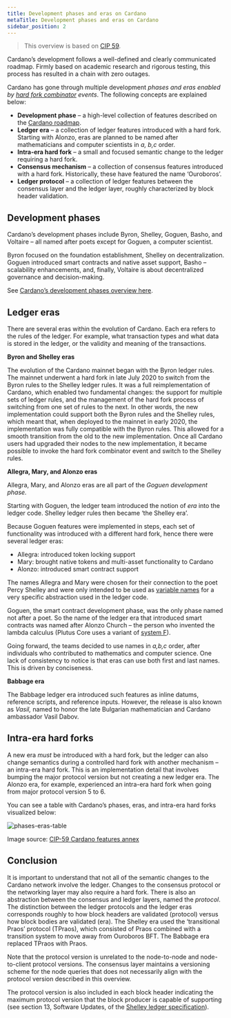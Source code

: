 ```yaml
---
title: Development phases and eras on Cardano
metaTitle: Development phases and eras on Cardano
sidebar_position: 2
---
```


> This overview is based on [CIP 59](https://cips.cardano.org/cips/cip59/).

Cardano’s development follows a well-defined and clearly communicated roadmap.
Firmly based on academic research and rigorous testing, this process has
resulted in a chain with zero outages.

Cardano has gone through multiple development _phases and eras enabled by
[hard fork combinator](https://docs.cardano.org/learn/about-hard-forks) events_.
The following concepts are explained below:

- **Development phase** – a high-level collection of features described on the
  [Cardano roadmap](https://roadmap.cardano.org/en/).
- **Ledger era** – a collection of ledger features introduced with a hard fork.
  Starting with Alonzo, eras are planned to be named after mathematicians and
  computer scientists in _a, b,c_ order.
- **Intra-era hard fork** – a small and focused semantic change to the ledger
  requiring a hard fork.
- **Consensus mechanism** – a collection of consensus features introduced with a
  hard fork. Historically, these have featured the name ‘Ouroboros’.
- **Ledger protocol** – a collection of ledger features between the consensus
  layer and the ledger layer, roughly characterized by block header validation.

## Development phases

Cardano’s development phases include Byron, Shelley, Goguen, Basho, and Voltaire
– all named after poets except for Goguen, a computer scientist.

Byron focused on the foundation establishment, Shelley on decentralization.
Goguen introduced smart contracts and native asset support, Basho – scalability
enhancements, and, finally, Voltaire is about decentralized governance and
decision-making.

See
[Cardano’s development phases overview here](https://docs.cardano.org/new-to-cardano/why-use-cardano/#cardanodevelopmentthemes).

## Ledger eras

There are several eras within the evolution of Cardano. Each era refers to the
rules of the ledger. For example, what transaction types and what data is stored
in the ledger, or the validity and meaning of the transactions.

**Byron and Shelley eras**

The evolution of the Cardano mainnet began with the Byron ledger rules. The
mainnet underwent a hard fork in late July 2020 to switch from the Byron rules
to the Shelley ledger rules. It was a full reimplementation of Cardano, which
enabled two fundamental changes: the support for multiple sets of ledger rules,
and the management of the hard fork process of switching from one set of rules
to the next. In other words, the new implementation could support both the Byron
rules and the Shelley rules, which meant that, when deployed to the mainnet in
early 2020, the implementation was fully compatible with the Byron rules. This
allowed for a smooth transition from the old to the new implementation. Once all
Cardano users had upgraded their nodes to the new implementation, it became
possible to invoke the hard fork combinator event and switch to the Shelley
rules.

**Allegra, Mary, and Alonzo eras**

Allegra, Mary, and Alonzo eras are all part of the _Goguen development phase._

Starting with Goguen, the ledger team introduced the notion of _era_ into the
ledger code. Shelley ledger rules then became ‘the Shelley era’.

Because Goguen features were implemented in steps, each set of functionality was
introduced with a different hard fork, hence there were several ledger eras:

- Allegra: introduced token locking support
- Mary: brought native tokens and multi-asset functionality to Cardano
- Alonzo: introduced smart contract support

The names Allegra and Mary were chosen for their connection to the poet Percy
Shelley and were only intended to be used as
[variable names](https://github.com/input-output-hk/cardano-ledger/blob/1cbf1fc2bb005a8206e5b5a7cdf44d35baaca455/eras/shelley-ma/impl/src/Cardano/Ledger/Allegra.hs#L40)
for a very specific abstraction used in the ledger code.

Goguen, the smart contract development phase, was the only phase named not after
a poet. So the name of the ledger era that introduced smart contracts was named
after Alonzo Church – the person who invented the lambda calculus (Plutus Core
uses a variant of [system F](https://en.wikipedia.org/wiki/System_F)).

Going forward, the teams decided to use names in _a,b,c_ order, after
individuals who contributed to mathematics and computer science. One lack of
consistency to notice is that eras can use both first and last names. This is
driven by conciseness.

**Babbage era**

The Babbage ledger era introduced such features as inline datums, reference
scripts, and reference inputs. However, the release is also known as _Vasil,_
named to honor the late Bulgarian mathematician and Cardano ambassador Vasil
Dabov.

## Intra-era hard forks

A new era _must_ be introduced with a hard fork, but the ledger can also change
semantics during a controlled hard fork with another mechanism – an intra-era
hard fork. This is an implementation detail that involves bumping the major
protocol version but not creating a new ledger era. The Alonzo era, for example,
experienced an intra-era hard fork when going from major protocol version 5
to 6.

You can see a table with Cardano’s phases, eras, and intra-era hard forks
visualized below:

![phases-eras-table](https://ucarecdn.com/17dfdeb2-0f39-4b21-989d-18c64d5494ee/)

Image source:
[CIP-59 Cardano features annex](https://cips.cardano.org/cips/cip59/feature-table.md.html)

## Conclusion

It is important to understand that not all of the semantic changes to the
Cardano network involve the ledger. Changes to the consensus protocol or the
networking layer may also require a hard fork. There is also an abstraction
between the consensus and ledger layers, named the _protocol_. The distinction
between the ledger protocols and the ledger eras corresponds roughly to how
block headers are validated (protocol) versus how block bodies are validated
(era). The Shelley era used the ‘transitional Praos’ protocol (TPraos), which
consisted of Praos combined with a transition system to move away from Ouroboros
BFT. The Babbage era replaced TPraos with Praos.

Note that the protocol version is unrelated to the node-to-node and
node-to-client protocol versions. The consensus layer maintains a versioning
scheme for the node queries that does not necessarily align with the protocol
version described in this overview.

The protocol version is also included in each block header indicating the
maximum protocol version that the block producer is capable of supporting (see
section 13, Software Updates, of the
[Shelley ledger specification](https://hydra.iohk.io/job/Cardano/cardano-ledger/shelleyLedgerSpec/latest/download-by-type/doc-pdf/ledger-spec)).
